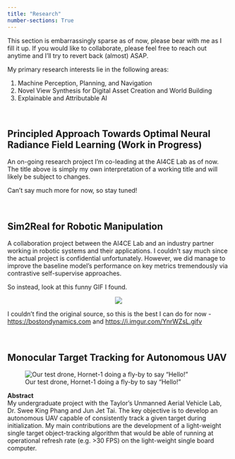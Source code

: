 ```yaml
---
title: "Research"
number-sections: True
---
```


This section is embarrassingly sparse as of now, please bear with me as I fill it up. If you would like to collaborate, please feel free to reach out anytime and I'll try to revert back (almost) ASAP. 

My primary research interests lie in the following areas:

1. Machine Perception, Planning, and Navigation
2. Novel View Synthesis for Digital Asset Creation and World Building
3. Explainable and Attributable AI

<br>


## Principled Approach Towards Optimal Neural Radiance Field Learning (Work in Progress)

An on-going research project I'm co-leading at the AI4CE Lab as of now. The title above is simply my own interpretation of a working title and will likely be subject to changes. 

Can't say much more for now, so stay tuned!

<br>

## Sim2Real for Robotic Manipulation

A collaboration project between the AI4CE Lab and an industry partner working in robotic systems and their applications. I couldn't say much since the actual project is confidential unfortunately. However, we did manage to improve the baseline model's performance on key metrics tremendously via contrastive self-supervise approaches. 

So instead, look at this funny GIF I found.

<center>
![](resources/funny_robot.gif) 
</center>

:::{.column-margin}
I couldn't find the original source, so this is the best I can do for now - [https://bostondynamics.com](https://bostondynamics.com) and [https://i.imgur.com/YnrWZsL.gifv](https://i.imgur.com/YnrWZsL.gifv)
:::

<br>

## Monocular Target Tracking for Autonomous UAV

![Our test drone, Hornet-1 doing a fly-by to say "Hello!"](./resources/short_drone.gif)

**Abstract**<br>
My undergraduate project with the Taylor's Unmanned Aerial Vehicle Lab, Dr. Swee King Phang and Jun Jet Tai. The key objective is to develop an autonomous UAV capable of consistently track a given target during initialization. My main contributions are the development of a light-weight single target object-tracking algorithm that would be able of running at operational refresh rate (e.g. >30 FPS) on the light-weight single board computer.